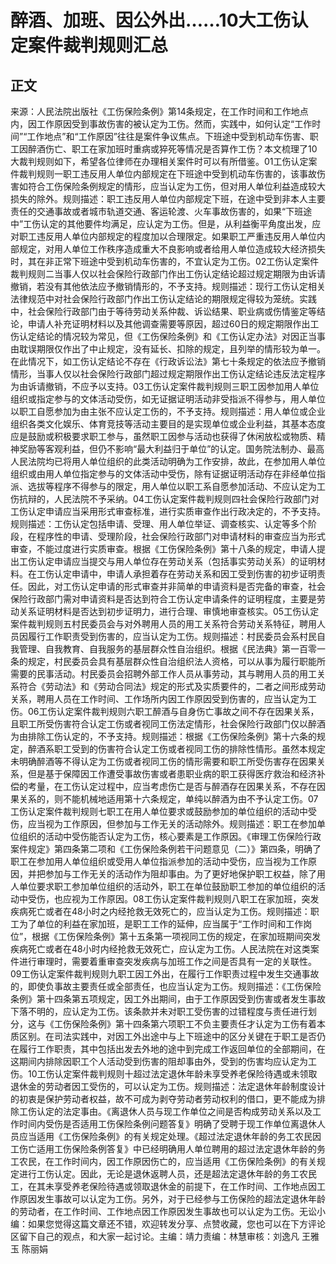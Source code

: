 # 醉酒、加班、因公外出……10大工伤认定案件裁判规则汇总
## 正文
来源：人民法院出版社《工伤保险条例》第14条规定，在工作时间和工作地点内，因工作原因受到事故伤害的被认定为工伤。然而，实践中，如何认定“工作时间”“工作地点”和“工作原因”往往是案件争议焦点。下班途中受到机动车伤害、职工因醉酒伤亡、职工在家加班时重病或猝死等情况是否算作工伤？本文梳理了10大裁判规则如下，希望各位律师在办理相关案件时可以有所借鉴。01工伤认定案件裁判规则一职工违反用人单位内部规定在下班途中受到机动车伤害的，该事故伤害如符合工伤保险条例规定的情形，应当认定为工伤，但对用人单位利益造成较大损失的除外。规则描述：职工违反用人单位内部规定下班，在途中受到非本人主要责任的交通事故或者城市轨道交通、客运轮渡、火车事故伤害的，如果“下班途中”工伤认定的其他要件均满足，应认定为工伤。但是，从利益衡平角度出发，应对职工违反用人单位内部规定的程度加以合理限定。如果职工严重违反用人单位内部规定，对用人单位工作秩序造成重大不良影响或者给用人单位造成较大经济损失时，其在非正常下班途中受到机动车伤害的，不宜认定为工伤。02工伤认定案件裁判规则二当事人仅以社会保险行政部门作出工伤认定结论超过规定期限为由诉请撤销，若没有其他依法应予撤销情形的，不予支持。规则描述：现行工伤认定相关法律规范中对社会保险行政部门作出工伤认定结论的期限规定得较为笼统。实践中，社会保险行政部门由于等待劳动关系仲裁、诉讼结果、职业病或伤情鉴定等结论，申请人补充证明材料以及其他调查需要等原因，超过60日的规定期限作出工伤认定结论的情况较为常见，但《工伤保险条例》和《工伤认定办法》对因正当事由耽误期限仅作出了中止规定，没有延长、扣除的规定，且列举的情形较为单一。在此情况下，如工伤认定结论不存在《行政诉讼法》第七十条规定的依法应予撤销情形，当事人仅以社会保险行政部门超过规定期限作出工伤认定结论违反法定程序为由诉请撤销，不应予以支持。03工伤认定案件裁判规则三职工因参加用人单位组织或指定参与的文体活动受伤，如无证据证明活动非受指派不得参与，用人单位以职工自愿参加为由主张不应认定工伤的，不予支持。规则描述：用人单位或企业组织各类文化娱乐、体育竞技等活动主要目的是实现单位或企业利益，其基本态度应是鼓励或积极要求职工参与，虽然职工因参与活动也获得了休闲放松或物质、精神奖励等客观利益，但仍不影响“最大利益归于单位”的认定。国务院法制办、最高人民法院均已将用人单位组织的此类活动明确为工作安排，故此，在参加用人单位组织或由用人单位指定参与的文体活动中受伤，除有证据证明活动存在非经单位指派、选拔等程序不得参与的限定，用人单位以职工系自愿参加活动、不应认定为工伤抗辩的，人民法院不予采纳。04工伤认定案件裁判规则四社会保险行政部门对工伤认定申请应当采用形式审查标准，进行实质审查作出行政决定的，不予支持。规则描述：工伤认定包括申请、受理、用人单位举证、调查核实、认定等多个阶段，在程序性的申请、受理阶段，社会保险行政部门对申请材料的审查应当为形式审查，不能过度进行实质审查。根据《工伤保险条例》第十八条的规定，申请人提出工伤认定申请应当提交与用人单位存在劳动关系（包括事实劳动关系）的证明材料。在工伤认定申请中，申请人承担着存在劳动关系和因工受到伤害的初步证明责任。因此，对工伤认定申请的形式审查并非简单的申请资料是否完备的审查，社会保险行政部门需对申请资料是否达到符合工伤认定申请条件的证明程度，主要是劳动关系证明材料是否达到初步证明力，进行合理、审慎地审查核实。05工伤认定案件裁判规则五村民委员会与对外聘用人员的用工关系符合劳动关系特征，聘用人员因履行工作职责受到伤害的，应当认定为工伤。规则描述：村民委员会系村民自我管理、自我教育、自我服务的基层群众性自治组织。根据《民法典》第一百零一条的规定，村民委员会具有基层群众性自治组织法人资格，可以从事为履行职能所需要的民事活动。村民委员会招聘外部工作人员从事劳动，其与聘用人员的用工关系符合《劳动法》和《劳动合同法》规定的形式及实质要件的，二者之间形成劳动关系，聘用人员在工作时间、工作场所内因工作原因受到伤害的，应当认定为工伤。06工伤认定案件裁判规则六职工醉酒与自身伤亡事故之间不存在因果关系，且职工所受伤害符合认定工伤或者视同工伤法定情形，社会保险行政部门仅以醉酒为由排除工伤认定的，不予支持。规则描述：根据《工伤保险条例》第十六条的规定，醉酒系职工受到的伤害符合认定工伤或者视同工伤的排除性情形。虽然本规定未明确醉酒等不得认定为工伤或者视同工伤的情形需要和职工所受伤害存在因果关系，但是基于保障因工作遭受事故伤害或者患职业病的职工获得医疗救治和经济补偿的考量，在工伤认定过程中，应当考虑伤亡是否与醉酒存在因果关系，不存在因果关系的，则不能机械地适用第十六条规定，单纯以醉酒为由不予认定工伤。07工伤认定案件裁判规则七职工在用人单位要求或鼓励参加的单位组织的活动中受伤，应当视为工作原因，但参加与工作无关的活动除外。规则描述：职工在参加单位组织的活动中受伤能否认定为工伤，核心要素是工作原因。《审理工伤保险行政案件规定》第四条第二项和《工伤保险条例若干问题意见（二）》第四条，明确了职工在参加用人单位组织或受用人单位指派参加的活动中受伤，应当视为工作原因，并把参加与工作无关的活动作为阻却事由。为了更好地保护职工权益，除了用人单位要求职工参加单位组织的活动外，职工在单位鼓励职工参加的单位组织的活动中受伤，也应视为工作原因。08工伤认定案件裁判规则八职工在家加班，突发疾病死亡或者在48小时之内经抢救无效死亡的，应当认定为工伤。规则描述：职工为了单位的利益在家加班，是职工工作的延伸，应当属于“工作时间和工作岗位”，根据《工伤保险条例》第十五条第一项视同工伤的规定，在家加班期间突发疾病死亡或者在48小时内经抢救无效死亡，应认定为工伤。人民法院在对这类案件进行审理时，需要着重审查突发疾病与加班工作之间是否具有一定的关联性。09工伤认定案件裁判规则九职工因工外出，在履行工作职责过程中发生交通事故的，即使负事故主要责任或全部责任，也应当认定为工伤。规则描述：《工伤保险条例》第十四条第五项规定，因工外出期间，由于工作原因受到伤害或者发生事故下落不明的，应认定为工伤。该条款并未对职工受伤害的过错程度与责任进行划分，这与《工伤保险条例》第十四条第六项职工不负主要责任才认定为工伤有着本质区别。在司法实践中，对因工外出途中与上下班途中的区分关键在于职工是否仍在履行工作职责，其中包括出发去外地的途中到完成工作返回单位的全部期间，在这期间内排除因职工个人活动受到伤害的阻却事由外，受到的伤害均应认定为工伤。10工伤认定案件裁判规则十超过法定退休年龄未享受养老保险待遇或未领取退休金的劳动者因工受伤的，可以认定为工伤。规则描述：法定退休年龄制度设计的初衷是保护劳动者权益，故不可成为剥夺劳动者劳动权利的借口，更不能成为排除工伤认定的法定事由。《离退休人员与现工作单位之间是否构成劳动关系以及工作时间内受伤是否适用工伤保险条例问题答复》明确了受聘于现工作单位离退休人员应当适用《工伤保险条例》的有关规定处理。《超过法定退休年龄的务工农民因工伤亡适用工伤保险条例答复》中已经明确用人单位聘用的超过法定退休年龄的务工农民，在工作时间内，因工作原因伤亡的，应当适用《工伤保险条例》的有关规定进行工伤认定。因此，无论是退休返聘人员，还是超法定退休年龄的务工农民工，在其未享受养老保险待遇或领取退休金的前提下，在工作时间、工作地点因工作原因发生事故可以认定为工伤。另外，对于已经参与工伤保险的超法定退休年龄的劳动者，在工作时间、工作地点因工作原因发生事故也可以认定为工伤。无讼小编：如果您觉得这篇文章还不错，欢迎转发分享、点赞收藏，您也可以在下方评论区留下自己的观点，和大家一起讨论。主编：靖力责编：林慧审核：刘逸凡 王雅玉 陈丽娟